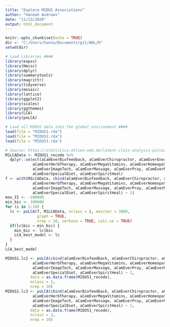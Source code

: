```yaml
---
title: "Explore MIDUS Associations"
author: "Hannah Andrews"
date: "11/13/2020"
output: html_document
---
```


```r
knitr::opts_chunk$set(echo = TRUE)
dir <- "C:/Users/hanna/Documents/git/AHL/R"
setwd(dir)

# Load Libraries ####
library(expss)
library(Hmisc)
library(dplyr)
library(summarytools)
library(magrittr)
library(tidyverse)
library(mosaic)
library(lattice)
library(ggplot2)
library(scales)
library(ggthemes)
library(LCA)
library(poLCA)

# Load all MIDUS data into the global environment ####
load(file = "MIDUS1.rda")
load(file = "MIDUS2.rda")
load(file = "MIDUS3.rda")

```

```r
# Source: https://statistics.ohlsen-web.de/latent-class-analysis-polca/
M1LCAData <- MIDUS1_recode %>% 
  dplyr::select(aCamEverBiofeedback, aCamEverChiropractor, aCamEverEnergy, aCamEverMoveTherapy,
            aCamEverHerbTherapy, aCamEverMegaVitamins, aCamEverHomeopathy, aCamEverHypnosis,
            aCamEverImageTech, aCamEverMassage, aCamEverPray, aCamEverMeditate,
            aCamEverSpecialDiet, aCamEverSpiritHeal)
f <- with(M1LCAData, cbind(aCamEverBiofeedback, aCamEverChiropractor, aCamEverEnergy, aCamEverMoveTherapy,
            aCamEverHerbTherapy, aCamEverMegaVitamins, aCamEverHomeopathy, aCamEverHypnosis,
            aCamEverImageTech, aCamEverMassage, aCamEverPray, aCamEverMeditate,
            aCamEverSpecialDiet, aCamEverSpiritHeal) ~ 1)
max_II <- -100000
min_bic <- 100000
for (i in 2:10) {
  lc <- poLCA(f, M1LCAData, nclass = i, maxiter = 3000,
              graph = TRUE, 
              nrep = 10, verbose = TRUE, calc.se = TRUE)
  if(lc$bic < min_bic) {
    min_bic <- lc$bic
    LCA_best_model <- lc
  }
}
LCA_best_model
```

```r
MIDUS1.lc2 <- poLCA(cbind(aCamEverBiofeedback, aCamEverChiropractor, aCamEverEnergy, aCamEverMoveTherapy,
            aCamEverHerbTherapy, aCamEverMegaVitamins, aCamEverHomeopathy, aCamEverHypnosis,
            aCamEverImageTech, aCamEverMassage, aCamEverPray, aCamEverMeditate,
            aCamEverSpecialDiet, aCamEverSpiritHeal) ~ 1, 
           data = as.data.frame(MIDUS1_recode), 
           nclass = 2,
           nrep = 10)
MIDUS1.lc3 <- poLCA(cbind(aCamEverBiofeedback, aCamEverChiropractor, aCamEverEnergy, aCamEverMoveTherapy,
            aCamEverHerbTherapy, aCamEverMegaVitamins, aCamEverHomeopathy, aCamEverHypnosis,
            aCamEverImageTech, aCamEverMassage, aCamEverPray, aCamEverMeditate,
            aCamEverSpecialDiet, aCamEverSpiritHeal) ~ 1, 
           data = as.data.frame(MIDUS1_recode), 
           nclass = 3,
           nrep = 10)
```
